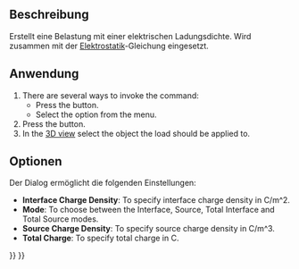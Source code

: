 <languages/>

{{Docnav/de
|[[FEM_ConstraintMagnetization/de|RandbedingungMagnetisierung]]
|[[FEM_ConstraintInitialFlowVelocity/de|StartbedingungStrömungsgeschwindigkeit]]
|[[FEM_Workbench|FEM]]
|IconL=FEM_ConstraintMagnetization.svg
|IconR=FEM_ConstraintInitialFlowVelocity.svg
|IconC=Workbench_FEM.svg
}}

{{GuiCommandContainer|
{{GuiCommand/de
|Name=FEM ConstraintElectricChargeDensity
|Name/de=FEM ElektrischeLadungsdichte
|MenuLocation=Modell → Elektromagnetische Randbedingungen → Elektrische Ladungsdichte
|Workbenches=[[FEM_Workbench/de|FEM]]
|Version=1.1
|SeeAlso=[[FEM_Example_Capacitance_Two_Balls/de|Beispiel Kapazität]], [[FEM_tutorial/de|FEM Anleitung]]
}}
{{GuiCommandFemInfo/de
|Solvers=Elmer
}}
}}

<span id="Description"></span>
==Beschreibung==

Erstellt eine Belastung mit einer elektrischen Ladungsdichte. Wird zusammen mit der [[FEM_EquationElectrostatic/de|Elektrostatik]]-Gleichung eingesetzt.

<span id="Usage"></span>
==Anwendung==

<div lang="en" dir="ltr" class="mw-content-ltr">
# There are several ways to invoke the command:
#* Press the {{Button|[[Image:FEM_ConstraintElectricChargeDensity.svg|16px]] [[FEM_ElectricChargeDensity|Electric charge density]]}} button.
#* Select the {{MenuCommand|Model → Electromagnetic boundary conditions → [[Image:FEM_ConstraintElectricChargeDensity.svg|16px]] Electric charge density}} option from the menu.
# Press the {{Button|Add}} button.
# In the [[3D_view|3D view]] select the object the load should be applied to.
</div>

<span id="Options"></span>
==Optionen==

Der Dialog ermöglicht die folgenden Einstellungen:

<div lang="en" dir="ltr" class="mw-content-ltr">
* '''Interface Charge Density''': To specify interface charge density in C/m^2.
* '''Mode''': To choose between the Interface, Source, Total Interface and Total Source modes.
* '''Source Charge Density''': To specify source charge density in C/m^3.
* '''Total Charge''': To specify total charge in C.
</div>

{{Docnav/de
|[[FEM_ConstraintMagnetization/de|RandbedingungMagnetisierung]]
|[[FEM_ConstraintInitialFlowVelocity/de|StartbedingungStrömungsgeschwindigkeit]]
|[[FEM_Workbench|FEM]]
|IconL=FEM_ConstraintMagnetization.svg
|IconR=FEM_ConstraintInitialFlowVelocity.svg
|IconC=Workbench_FEM.svg
}}

{{FEM Tools navi{{#translation:}}}}
{{Userdocnavi{{#translation:}}}}